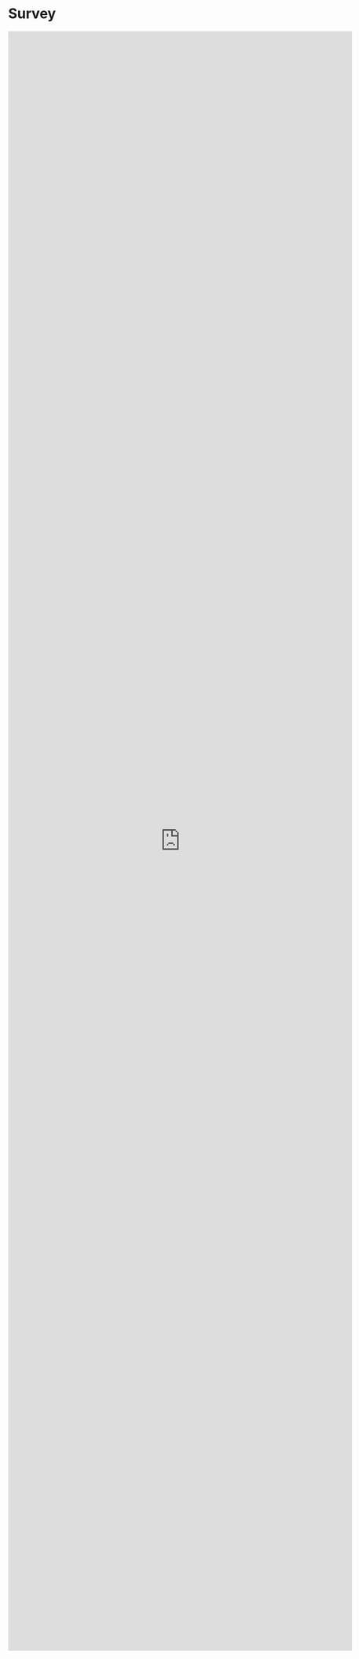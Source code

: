 # Survey

<iframe 
  src="https://docs.google.com/forms/d/e/1FAIpQLSdb2UrAYMPFssTW8B7HaAZGF_j_T24SXPY_wS6fziEQEc2d_Q/viewform?embedded=true" 
  width="700" 
  height="3294" 
  frameborder="0" 
  marginheight="0" 
  marginwidth="0">
</iframe>